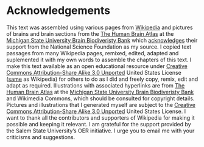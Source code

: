 # Acknowledgements {-}

This text was assembled using various pages from [Wikipedia](https://www.wikipedia.org) and pictures of brains and brain sections from the [The Human Brain Atlas](https://msu.edu/~brains/brains/human/index.html) at the [Michigan State University Brain Biodiveristy Bank](https://msu.edu/~brains/copyright.html) which [acknowledges](https://msu.edu/~brains/copyright.html) their support from the National Science Foundation as my source. I copied text passages from many Wikipedia pages, remixed, edited, adapted and suplemented it with my own words to assemble the chapters of this text. I make this text available as an open educational resource under [Creative Commons Attribution-Share Alike 3.0 Unported](https://creativecommons.org/licenses/by-sa/3.0/deed.en) United States License ([same](https://en.wikipedia.org/wiki/Wikipedia:Text_of_Creative_Commons_Attribution-ShareAlike_3.0_Unported_License) as Wikipedia) for others to do as I did and freely copy, remix, edit and adapt as required. Illustrations with associated hyperlinks are from [The Human Brain Atlas](https://msu.edu/~brains/brains/human/index.html) at the [Michigan State University Brain Biodiveristy Bank](https://msu.edu/~brains/copyright.html) and Wikimedia Commons, which should be consulted for copyright details. Pictures and illustrations that I generated myself are subject to the [Creative Commons Attribution-Share Alike 3.0 Unported](https://creativecommons.org/licenses/by-sa/3.0/deed.en) United States License. I want to thank all the contributors and supporters of Wikipedia for making it possible and keeping it relevant. I am grateful for the support provided by the Salem State University's OER initiative. I urge you to email me with your criticisms and suggestions.

